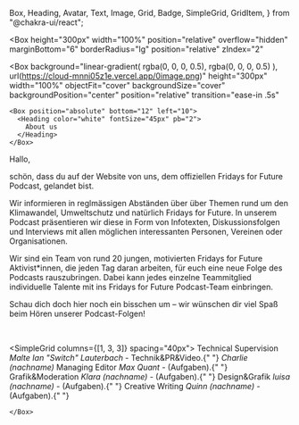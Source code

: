   Box,
  Heading,
  Avatar,
  Text,
  Image,
  Grid,
  Badge,
  SimpleGrid,
  GridItem,
} from "@chakra-ui/react";

<title>FFF Podcast</title>
<meta property="og:title" content={"About - Vantage Point"} />
<meta name="twitter:title" content={"About - Vantage Point"} />
<meta name="og:url" content={"https://vantage-point.vercel.app"} />
<meta property="og:type" content="website" />
<meta property="og:site_name" content={"Vantage Point"} />
<meta
  name="description"
  content={
    "Der FFF-Podcast informiert über Themen rund um den Klimawandel, Umweltschutz und natürlich Fridays for Future."
  }
/>
<meta
  property="og:description"
  content={
    "Der FFF-Podcast informiert über Themen rund um den Klimawandel, Umweltschutz und natürlich Fridays for Future.."
  }
/>
<meta
  name="twitter:description"
  content={
    "Der FFF-Podcast informiert über Themen rund um den Klimawandel, Umweltschutz und natürlich Fridays for Future."
  }
/>

<Box
  height="300px"
  width="100%"
  position="relative"
  overflow="hidden"
  marginBottom="6"
  borderRadius="lg"
  position="relative"
  zIndex="2"
>
  <Box
    background="linear-gradient( rgba(0, 0, 0, 0.5), rgba(0, 0, 0, 0.5) ), url(https://cloud-mnni05z1e.vercel.app/0image.png)"
    height="300px"
    width="100%"
    objectFit="cover"
    backgroundSize="cover"
    backgroundPosition="center"
    position="relative"
    transition="ease-in .5s"
  >
    <Box position="absolute" bottom="12" left="10">
      <Heading color="white" fontSize="45px" pb="2">
        About us
      </Heading>
    </Box>
  </Box>
</Box>
Hallo,

schön, dass du auf der Website von uns, dem offiziellen Fridays for Future Podcast, gelandet bist.

Wir informieren  in reglmässigen Abständen über  über Themen rund um den Klimawandel, Umweltschutz und natürlich Fridays for Future.
In unserem Podcast präsentieren wir diese in Form von Infotexten, Diskussionsfolgen 
und Interviews mit allen möglichen interessanten Personen, Vereinen oder Organisationen.

Wir sind ein Team von rund 20 jungen, motivierten Fridays for Future Aktivist*innen, die jeden Tag daran arbeiten, 
für euch eine neue Folge des Podcasts rauszubringen. 
Dabei kann jedes einzelne Teammitglied individuelle Talente mit ins Fridays for Future Podcast-Team einbringen.

Schau dich doch hier noch ein bisschen um – wir wünschen dir viel Spaß beim Hören unserer Podcast-Folgen!

<br />

<SimpleGrid columns={[1, 3, 3]} spacing="40px">
  <Box>
    <Heading fontSize="18px">Technical Supervision</Heading>
    <Text>
      <i>Malte Ian "Switch" Lauterbach </i> - Technik&PR&Video.{" "}
      <i>Charlie (nachname) </i>
    </Text>
    <Heading fontSize="18px">Managing Editor </Heading>
    <Text>
      <i>Max Quant</i> - (Aufgaben).{" "}
    </Text>
    <Heading fontSize="18px">Grafik&Moderation </Heading>
    <Text>
      <i>Klara (nachname) </i> - (Aufgaben).{" "}
    </Text>
    <Heading fontSize="18px">Design&Grafik </Heading>
    <Text>
      <i>luisa (nachname) </i> - (Aufgaben).{" "}
    </Text>
    <Heading fontSize="18px">Creative Writing</Heading>
    <Text>
      <i>Quinn (nachname) </i> - (Aufgaben).{" "}
    </Text>
    <Box
      width="100%"
      objectFit="cover"
      marginBottom="6"
      borderRadius="lg"
      position="relative"
      borderColor="black"
      borderWidth="1px"
      p="5"
    >
  
    </Box>
  </Box>
</SimpleGrid>
